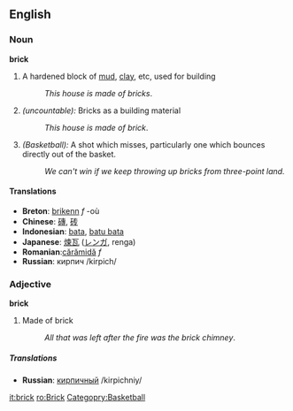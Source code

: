 ==English==

===Noun===
'''brick'''

# A hardened block of [[mud]], [[clay]], etc, used for building
#:''This house is made of bricks''.
# ''(uncountable):'' Bricks as a building material
#:''This house is made of brick''.
# ''(Basketball):'' A shot which misses, particularly one which bounces directly out of the basket.
#: ''We can't win if we keep throwing up bricks from three-point land.''

====Translations====
*'''Breton''': [[brikenn]] ''f'' -où
*'''Chinese''': [[磚]], [[砖]]
*'''Indonesian''': [[bata]], [[batu bata]]
*'''Japanese''': [[煉瓦]] ([[レンガ]], renga)
*'''Romanian''':[[cărămidă]] ''f''
*'''Russian''': кирпич /kirpich/

===Adjective===
'''brick'''

#Made of brick
#:''All that was left after the fire was the brick chimney''.

=====Translations=====
*'''Russian''': [[кирпичный]] /kirpichniy/


[[it:brick]]
[[ro:Brick]]
[[Categopry:Basketball]]